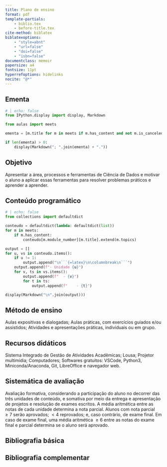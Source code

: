 ```yaml
---
title: Plano de ensino
format: pdf
template-partials:
    - biblio.tex
    - before-title.tex
cite-method: biblatex
biblatexoptions:
    - "style=abnt"
    - "url=false"
    - "doi=false"
    - "isbn=false"
documentclass: memoir
papersize: a4
fontsize: 11pt
hyperrefoptions: hidelinks
nocite: "@*"
---
```


```{=latex}
\begin{center}\large\bfseries\scshape
    \begin{minipage}{.1\textwidth}
        \includegraphics[width=\linewidth]{../img/logo-ufpi.pdf}
    \end{minipage}%
    \begin{tabular}{l}
         {Universidade Federal do Piauí, UFPI} \\
         {Centro de Ciências da Natureza, CCN} \\
         {Departamento de Computação, DC}
    \end{tabular}%
\end{center}

\begin{center}
    {\large\bfseries\scshape Plano de Ensino}

    \vspace{1em}

    \begin{tabular}{ll}
        \toprule
        \textbf{Disciplina}: & Tópicos em Computação Aplicada \\
        \textbf{Curso}: & Ciência da Computação \\
        \textbf{Docente}: & Vitor Augusto Correa Cortez Almeida \\
        \bottomrule
    \end{tabular}
\end{center}
```

## Ementa {.unnumbered}

```python
# | echo: false
from IPython.display import display, Markdown

from aulas import meets

ementa = [m.title for m in meets if m.has_content and not m.is_canceled]

if len(ementa) > 0:
    display(Markdown("; ".join(ementa) + "."))
```

## Objetivo {.unnumbered}

Apresentar a área, processos e ferramentas de Ciência de Dados e motivar o aluno a aplicar essas ferramentas para resolver problemas práticos e aprender a aprender.

## Conteúdo programático {.unnumbered}

```{=latex}
\begin{multicols}{3}
\footnotesize
```

```python
# | echo: false
from collections import defaultdict

conteudo = defaultdict(lambda: defaultdict(list))
for m in meets:
    if m.has_content:
        conteudo[m.module_number][m.title].extend(m.topics)

output = []
for u, vs in conteudo.items():
    if u != 1:
        output.append("\n```{=latex}\n\columnbreak\n```")
    output.append(f"- Unidade {u}")
    for v, ts in vs.items():
        output.append(f"  - {v}")
        for t in ts:
            output.append(f"    - {t}")

display(Markdown("\n".join(output)))
```

```{=latex}
\end{multicols}
```

## Método de ensino {.unnumbered}

Aulas expositivas e dialogadas; Aulas práticas, com exercícios guiados e/ou assistidos; Atividades e apresentações práticas, individuais ou em grupo.

## Recursos didáticos {.unnumbered}

Sistema Integrado de Gestão de Atividades Acadêmicas; Lousa; Projetor multimídia; Computadores; Softwares gratuitos: VSCode, Python3, Miniconda/Anaconda, Git, LibreOffice e navegador web.

## Sistemática de avaliação {.unnumbered}

Avaliação formativa, considerando a participação do aluno no decorrer das três unidades de conteúdo, e somativa por meio da entrega e apresentação de projetos e resolução de exames escritos.
A média aritmética entre as notas de cada unidade determina a nota parcial.
Alunos com nota parcial $\ge7$ serão aprovados; $<4$ reprovados; e, caso contrário, de exame final.
Em caso de exame final, uma média aritmética $\ge6$ entre as notas do exame final e parcial determina se o aluno será aprovado.

## Bibliografia básica {.unnumbered}

```{=latex}
\printbibliography[heading=none,keyword=main]
```

## Bibliografia complementar {.unnumbered}

```{=latex}
\printbibliography[heading=none,notkeyword=main]
```